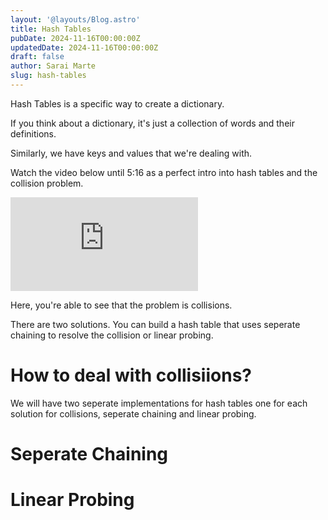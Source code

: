 ```yaml
---
layout: '@layouts/Blog.astro'
title: Hash Tables
pubDate: 2024-11-16T00:00:00Z 
updatedDate: 2024-11-16T00:00:00Z 
draft: false
author: Sarai Marte
slug: hash-tables
---
```


Hash Tables is a specific way to create a dictionary.

If you think about a dictionary, it's just a collection of words and their definitions. 

Similarly, we have keys and values that we're dealing with. 

Watch the video below until 5:16 as a perfect intro into hash tables and the collision problem.

<iframe src="https://www.youtube.com/embed/FsfRsGFHuv4?si=9YG4EIf-j9P4ws4c" title="YouTube video player" frameborder="0" allow="accelerometer; autoplay; clipboard-write; encrypted-media; gyroscope; picture-in-picture; web-share" referrerpolicy="strict-origin-when-cross-origin" allowfullscreen></iframe>

Here, you're able to see that the problem is collisions. 

There are two solutions. You can build a hash table that uses seperate chaining to resolve the collision or linear probing. 

# How to deal with collisiions?

We will have two seperate implementations for hash tables one for each solution for collisions, seperate chaining and linear probing.

# Seperate Chaining 

# Linear Probing
